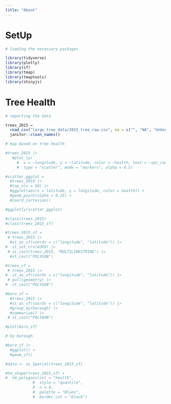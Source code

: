 ```yaml
---
title: "About"
---
```


# SetUp

```r
# loading the necessary packages

library(tidyverse)
library(plotly)
library(sf)
library(tmap)
library(tmaptools)
library(shinyjs)
```

# Tree Health

```r
# importing the data

trees_2015 =
  read_csv("large_tree_data/2015_tree_raw.csv", na = c("", "NA", "Unknown")) |> 
  janitor::clean_names()
```

```r
# map based on tree health

#trees_2015 |>
   #plot_ly(
     #  x = ~longitude, y = ~latitude, color = ~health, text = ~spc_common,
     #  type = "scatter", mode = "markers", alpha = 0.5)
```

```r
#scatter_ggplot = 
  #trees_2015 |>
  #top_n(n = 50) |> 
  #ggplot(aes(x = latitude, y = longitude, color = health)) +
  #geom_point(alpha = 0.25) +
  #coord_cartesian()

#ggplotly(scatter_ggplot)
```


```r
#class(trees_2015)
#class(trees_2015_sf)

#trees_2015_sf =
 # trees_2015 |> 
  #st_as_sf(coords = c("longitude", "latitude")) |> 
#  st_set_crs(4269) |> 
 # st_cast(trees_2015, "MULTILINESTRING") |> 
  #st_cast("POLYGON")

#trees_sf = 
 # trees_2015 |>
#  st_as_sf(coords = c("longitude", "latitude")) |> 
 # pull(geometry) |> 
#  st_cast("POLYGON")

#boro_sf =
  #trees_2015 |> 
  #st_as_sf(coords = c("longitude", "latitude")) |> 
  #group_by(borough) |>  
  #summarise() |> 
 # st_cast("POLYGON")

#plot(boro_sf)
```

```r
# by borough

#boro_sf |> 
  #ggplot() + 
  #geom_sf() 

#data <- as_Spatial(trees_2015_sf)

#tm_shape(trees_2015_sf) +   
#  tm_polygons(col = "health",
            #  style = "quantile",
            #  n = 4,
            #  palette = "Blues",
            #  border.col = "black")
```

